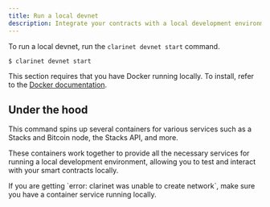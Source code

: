 ```yaml
---
title: Run a local devnet
description: Integrate your contracts with a local development environment.
---
```



To run a local devnet, run the `clarinet devnet start` command.

```terminal
$ clarinet devnet start
```

<Callout title="Requirements" type="warn"> This section requires that you have Docker running locally. To install, refer to the [Docker documentation](/guides/installing-docker).</Callout>

## Under the hood

This command spins up several containers for various services such as a Stacks and Bitcoin node, the Stacks API, and more.

These containers work together to provide all the necessary services for running a local development environment, allowing you to test and interact with your smart contracts locally.

<Callout title="Common errors" type="warn">
  <p>If you are getting `error: clarinet was unable to create network`, make sure you have a container service running locally.</p>
</Callout>